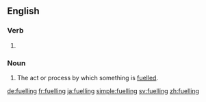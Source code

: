 ==English==

===Verb===
{{head|en}}

# {{present participle of|fuel}}

===Noun===
{{en-noun}}

# The act or process by which something is [[fuel]]led.

[[de:fuelling]]
[[fr:fuelling]]
[[ja:fuelling]]
[[simple:fuelling]]
[[sv:fuelling]]
[[zh:fuelling]]